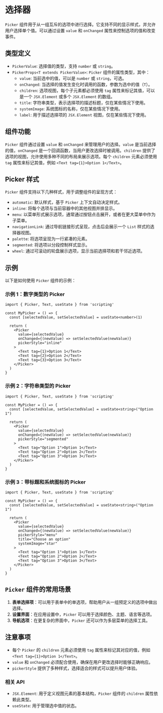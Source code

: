 # 选择器 
        
`Picker` 组件用于从一组互斥的选项中进行选择。它支持不同的显示样式，并允许用户选择单个值。可以通过设置 `value` 和 `onChanged` 属性来控制选项的值和改变事件。

## 类型定义

- `PickerValue`: 选择值的类型，支持 `number` 或 `string`。
- `PickerProps<T extends PickerValue>`: `Picker` 组件的属性类型，其中：
  - `value`: 当前选中的值，可以是 `number` 或 `string`，可选。
  - `onChanged`: 当选择的值发生变化时调用的函数，参数为选中的值（`T`）。
  - `children`: 选项视图，每个子元素都必须使用 `tag` 属性来标记其值，可以是一个 `JSX.Element` 或多个 `JSX.Element` 的数组。
  - `title`: 字符串类型，表示选择项的描述标题，仅在某些情况下使用。
  - `systemImage`: 系统图标的名称，仅在某些情况下使用。
  - `label`: 用于描述选择项的 `JSX.Element` 视图，仅在某些情况下使用。

## 组件功能

`Picker` 组件通过设置 `value` 和 `onChanged` 来管理用户的选择。`value` 是当前选择的值，`onChanged` 是一个回调函数，当用户更改选择时被调用。`children` 提供了选项的视图，允许使用多种不同的布局来展示选项。每个 `children` 元素必须使用 `tag` 属性来标记其值，例如 `<Text tag={1}>Option 1</Text>`。

## Picker 样式

`Picker` 组件支持以下几种样式，用于调整组件的呈现方式：

- `automatic`: 默认样式，基于 `Picker` 上下文自动决定样式。
- `inline`: 将每个选项与当前容器中的其他视图并排显示。
- `menu`: 以菜单形式展示选项，通常通过按钮点击展开，或者在更大菜单中作为子菜单。
- `navigationLink`: 通过导航链接形式呈现，点击后会展示一个 `List` 样式的选择器视图。
- `palette`: 将选项呈现为一行紧凑的元素。
- `segmented`: 将选项以分段控制样式显示。
- `wheel`: 通过可滚动的轮盘展示选项，显示当前选择项和若干邻近选项。

## 示例

以下是如何使用 `Picker` 组件的示例：

### 示例 1：数字类型的 Picker

```tsx
import { Picker, Text, useState } from 'scripting'

const MyPicker = () => {
  const [selectedValue, setSelectedValue] = useState<number>(1)

  return (
    <Picker
      value={selectedValue}
      onChanged={(newValue) => setSelectedValue(newValue)}
      pickerStyle="inline"
    >
      <Text tag={1}>Option 1</Text>
      <Text tag={2}>Option 2</Text>
      <Text tag={3}>Option 3</Text>
    </Picker>
  )
}
```

### 示例 2：字符串类型的 Picker

```tsx
import { Picker, Text, useState } from 'scripting'

const MyPicker = () => {
  const [selectedValue, setSelectedValue] = useState<string>("Option 1")

  return (
    <Picker
      value={selectedValue}
      onChanged={(newValue) => setSelectedValue(newValue)}
      pickerStyle="segmented"
    >
      <Text tag="Option 1">Option 1</Text>
      <Text tag="Option 2">Option 2</Text>
      <Text tag="Option 3">Option 3</Text>
    </Picker>
  )
}
```

### 示例 3：带标题和系统图标的 Picker

```tsx
import { Picker, Text, useState } from 'scripting'

const MyPicker = () => {
  const [selectedValue, setSelectedValue] = useState<string>("Option 1")

  return (
    <Picker
      value={selectedValue}
      onChanged={(newValue) => setSelectedValue(newValue)}
      pickerStyle="menu"
      title="Choose an option"
      systemImage="star"
    >
      <Text tag="Option 1">Option 1</Text>
      <Text tag="Option 2">Option 2</Text>
      <Text tag="Option 3">Option 3</Text>
    </Picker>
  )
}
```

## `Picker` 组件的常用场景

1. **表单选择项**：可以用于表单中的单选项，帮助用户从一组预定义的选项中做出选择。
2. **设置界面**：在应用设置中，`Picker` 可以用于选择颜色、主题、语言等选项。
3. **导航选项**：在更复杂的界面中，`Picker` 还可以作为多层菜单的选择工具。

## 注意事项

- 每个 `Picker` 的 `children` 元素必须使用 `tag` 属性来标记其对应的值，例如 `<Text tag={1}>Option 1</Text>`。
- `value` 和 `onChanged` 必须配合使用，确保在用户更改选择时能够正确响应。
- `pickerStyle` 提供了多种样式，选择适合的样式可以提升用户体验。

### 相关 API

- `JSX.Element`: 用于定义视图元素的基本结构，`Picker` 组件的 `children` 属性依赖此类型。
- `useState`: 用于管理选中值的状态。
